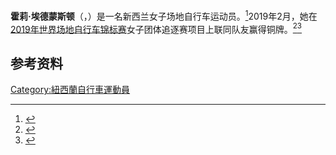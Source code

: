 {{Expand language|1=en|time=2020-10-20T20:25:12+00:00}}
'''霍莉·埃德蒙斯顿'''（{{lang-en|Holly Edmondston}}，{{bd|1996年|12月5日||}}）是一名新西兰女子场地自行车运动员。<ref>{{cite web |url=https://www.stuff.co.nz/timaru-herald/sport/105737820/waimate-cyclist-holly-edmondston-happy-to-be-back-on-track |title=Waimate cyclist Holly Edmondston happy to be back on track |work=Stuff |date=2018-07-25 |accessdate=2019-03-01 |archiveurl=https://web.archive.org/web/20190301201619/https://www.stuff.co.nz/timaru-herald/sport/105737820/waimate-cyclist-holly-edmondston-happy-to-be-back-on-track |archivedate=2019-03-01}}</ref>2019年2月，她在[[2019年世界场地自行车锦标赛|2019年世界场地自行车锦标赛]]女子团体追逐赛项目上联同队友赢得铜牌。<ref>{{cite web|url=http://www.tissottiming.com/File/0003110102020903FFFFFFFFFFFFFF02|title=Final results|work=Tissot Timing|date=2019-02-28|accessdate=2020-09-22|archiveurl=https://web.archive.org/web/20190301135856/http://www.tissottiming.com/File/0003110102020903FFFFFFFFFFFFFF02|archivedate=2019-03-01}}</ref><ref>{{cite web |url=https://www.stuff.co.nz/timaru-herald/sport/110954292/world-champs-medal-for-waimate-cyclist |title=World champs medal for Waimate cyclist |work=Stuff |date=2019-03-01 |accessdate=2019-03-01 |archiveurl=https://web.archive.org/web/20190425080825/https://www.stuff.co.nz/timaru-herald/sport/110954292/world-champs-medal-for-waimate-cyclist |archivedate=2019-04-25}}</ref>

==参考资料==
{{reflist}}

{{Authority control}}

{{DEFAULTSORT:Edmondston, Holly}}
[[Category:紐西蘭自行車運動員|Category:紐西蘭自行車運動員]]